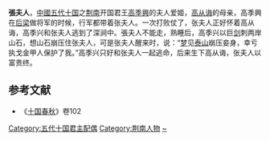 '''張夫人'''，[[中國|中國]][[五代十国|五代十国]]之[[荆南|荆南]]开国君王[[高季興|高季興]]的夫人爱姬，[[高从诲|高从诲]]的母亲，高季興在[[后梁|后梁]]做将军的时候，行军都带着张夫人。一次打败仗了，张夫人正好怀着高从诲，高季兴和张夫人逃到了深涧中。張夫人不能走，熟睡后，高季兴以巨[[剑|剑]]刺两岸山石，想山石崩压住张夫人，可是张夫人醒来时，说：“[[梦|梦]]见[[泰山|泰山]]崩压妾身，幸亏执戈金甲人保护了我。”高季兴只好和张夫人一起逃命，后来生下高从诲，张夫人以富贵终。

==参考文献==
*《[[十国春秋|十国春秋]]》卷102

{{十国皇后}}
[[Category:五代十国君主配偶|Category:五代十国君主配偶]] 
[[Category:荆南人物|Category:荆南人物]]
[[Category:张姓|~]]